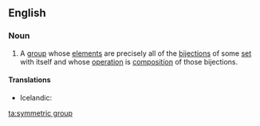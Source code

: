 ==English==
{{wikipedia}}

===Noun===
{{en-noun}}
# {{context|mathematics}} A [[group]] whose [[element]]s are precisely all of the [[bijection]]s of some [[set]] with itself and whose [[operation]] is [[composition]] of those bijections.

====Translations====
{{trans-top|mathematics: a group whose elements are precisely all of the bijections of some set with itself and whose operation is composition of those bijections}}
* Icelandic: {{t-|is|samhverf grúpa|f}}
{{trans-mid}}
{{trans-bottom}}

[[ta:symmetric group]]